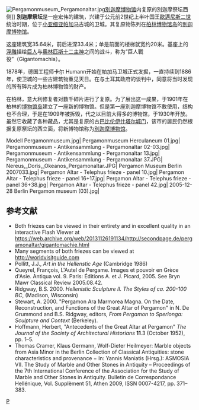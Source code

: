 [[Image:Pergamonmuseum_Pergamonaltar.jpg|thumb]][[別迦摩博物馆|別迦摩博物馆]]内复原的別迦摩祭坛西侧]]
'''別迦摩祭坛'''是一座宏伟的建筑，兴建于公元前2世纪上半叶国王[[歐邁尼斯二世|歐邁尼斯二世]]统治时期，位于[[安纳托利亚|小亚细亚]][[帕加马|帕加马]]古城的卫城。其复原物陈列在[[柏林|柏林]][[博物馆岛|博物馆岛]]的[[別迦摩博物馆|別迦摩博物馆]]。

这座建筑宽35.64米，前后进深33.4米；单是前面的楼梯就宽约20米。基座上的[[浮雕|浮雕]]描绘[[巨人|巨人]]与[[奧林匹斯十二主神|奧林匹斯十二主神]]之间的战斗，称为“巨人戰役”（Gigantomachia）。 

1878年，德国工程师卡尔 Humann开始在帕加马卫城正式发掘，一直持续到1886年，使卫城的一些古建筑物重见天日。在与土耳其政府的谈判中，同意将当时发现的所有碎片成为柏林博物馆的财产。

在柏林，意大利修复者对数千碎片进行了复原。为了展出这一成果，于1901年在柏林的[[博物馆岛|博物馆岛]]建立了一座新的博物馆。但是第一座別迦摩博物馆不敷使用，结构也不合理，于是在1909年被拆毁，代之以目前大得多的博物馆，于1930年开放。虽然它收藏了各种藏品，尤其是复原的古[[巴比伦|巴比伦]][[伊什塔尔城门|伊什塔尔城门]]，该市的居民仍然根据复原祭坛的西立面，将新博物馆称为[[別迦摩博物馆|別迦摩博物馆]]。
<gallery>
Modell Pergamonmuseum.jpg|
Pergamonmuseum Herculaneum 01.jpg|
Pergamonmuseum - Antikensammlung - Pergamonaltar 02-03.jpg|
Pergamonmuseum - Antikensammlung - Pergamonaltar 13.jpg|
Pergamonmuseum - Antikensammlung - Pergamonaltar 37.JPG|
Nereus,_Doris,_Okeanos_Pergamonaltar.JPG|
Pergamon Museum Berlin 2007033.jpg|
Pergamon Altar - Telephus frieze - panel 10.jpg|
Pergamon Altar - Telephus frieze - panel 16+17.jpg|
Pergamon Altar - Telephus frieze - panel 36+38.jpg|
Pergamon Altar - Telephus frieze - panel 42.jpg|
2005-12-28 Berlin Pergamon museum (03).jpg|
</gallery>

==参考文献==
{{reflist}}
* Both friezes can be viewed in their entirety and in excellent quality in an interactive Flash Viewer at https://web.archive.org/web/20131126191134/http://secondpage.de/pergamonaltar/gigantomachie.html
* Many segments of both friezes can be viewed at http://worldvisitguide.com {{Wayback|url=http://worldvisitguide.com/ |date=20100101020723 }}
* Pollitt, J.J., ''Art in the Hellenstic Age'' (Cambridge 1986)
*Queyrel, François, L'Autel de Pergame. Images et pouvoir en Grèce d'Asie. Antiqua vol. 9.   Paris:  Éditions A. et J. Picard, 2005.  See Bryn Mawr Classical Review 2005.08.42.
* Ridgway, B.S. 2000. ''Hellenistic Sculpture II. The Styles of ca. 200-100 BC'', (Madison, Wisconsin)
* Stewart, A. 2000. "Pergamon Ara Marmorea Magna. On the Date, Reconstruction, and Functions of the Great Altar of Pergamon" in N. De Grummond and B.S. Ridgway, editors, ''From Pergamon to Sperlonga: Sculpture and Context'' (Berkeley).
* Hoffmann, Herbert, "Antecedents of the Great Altar at Pergamon" ''The Journal of the Society of Architectural Historians'' '''11'''.3 (October 1952), pp. 1–5.
* Thomas Cramer, Klaus Germann, Wolf-Dieter Heilmeyer: Marble objects from Asia Minor in the Berlin Collection of Classical Antiquities: stone characteristics and provenance − In: Yannis Maniatis (Hrsg.): ASMOSIA VII. The Study of Marble and Other Stones in Antiquity – Proceedings of the 7th International Conference of the Association for the Study of Marble and Other Stones in Antiquity. Bulletin de Correspondance Hellénique, Vol. Supplèment 51, Athen 2009, ISSN 0007-4217, pp. 371–383.

{{coord|39.131051|27.183931|format=dms|type:landmark|display=title}}
{{Commons category|Pergamon Altar}}

{{Authority control}}
[[Category:古希腊建筑|P]]